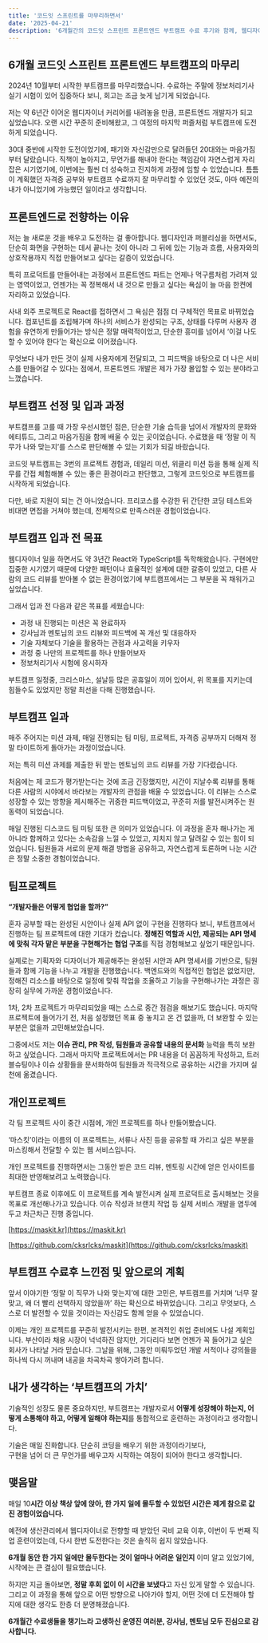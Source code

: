 ```yaml
---
title: '코드잇 스프린트를 마무리하면서'
date: '2025-04-21'
description: '6개월간의 코드잇 스프린트 프론트엔드 부트캠프 수료 후기와 함께, 웹디자이너에서 프론트엔드 개발자로의 전환 과정과 그동안의 성장 경험을 공유합니다'
---
```



## 6개월 코드잇 스프린트 프론트엔드 부트캠프의 마무리

2024년 10월부터 시작한 부트캠프를 마무리했습니다. 수료하는 주말에 정보처리기사 실기 시험이 있어 집중하다 보니, 회고는 조금 늦게 남기게 되었습니다.

저는 약 6년간 이어온 웹디자이너 커리어를 내려놓을 만큼, 프론트엔드 개발자가 되고 싶었습니다. 오랜 시간 꾸준히 준비해왔고, 그 여정의 마지막 퍼즐처럼 부트캠프에 도전하게 되었습니다.

30대 중반에 시작한 도전이었기에, 패기와 자신감만으로 달려들던 20대와는 마음가짐부터 달랐습니다. 직책이 높아지고, 무언가를 해내야 한다는 책임감이 자연스럽게 자리 잡은 시기였기에, 이번에는 훨씬 더 성숙하고 진지하게 과정에 임할 수 있었습니다. 틈틈이 계획했던 자격증 공부와 부트캠프 수료까지 잘 마무리할 수 있었던 것도, 아마 예전의 내가 아니었기에 가능했던 일이라고 생각합니다.

## 프론트엔드로 전향하는 이유

저는 늘 새로운 것을 배우고 도전하는 걸 좋아합니다. 웹디자인과 퍼블리싱을 하면서도, 단순히 화면을 구현하는 데서 끝나는 것이 아니라 그 뒤에 있는 기능과 흐름, 사용자와의 상호작용까지 직접 만들어보고 싶다는 갈증이 있었습니다.

특히 프로덕트를 만들어내는 과정에서 프론트엔드 파트는 언제나 먹구름처럼 가려져 있는 영역이었고, 언젠가는 꼭 정복해서 내 것으로 만들고 싶다는 욕심이 늘 마음 한켠에 자리하고 있었습니다.

사내 외주 프로젝트로 React를 접하면서 그 욕심은 점점 더 구체적인 목표로 바뀌었습니다. 컴포넌트를 조립해가며 하나의 서비스가 완성되는 구조, 상태를 다루며 사용자 경험을 유연하게 만들어가는 방식은 정말 매력적이었고, 단순한 흥미를 넘어서 ‘이걸 나도 할 수 있어야 한다’는 확신으로 이어졌습니다.

무엇보다 내가 만든 것이 실제 사용자에게 전달되고, 그 피드백을 바탕으로 더 나은 서비스를 만들어갈 수 있다는 점에서, 프론트엔드 개발은 제가 가장 몰입할 수 있는 분야라고 느꼈습니다.

## 부트캠프 선정 및 입과 과정

부트캠프를 고를 때 가장 우선시했던 점은, 단순한 기술 습득을 넘어서 개발자의 문화와 에티튜드, 그리고 마음가짐을 함께 배울 수 있는 곳이었습니다. 수료했을 때 ‘정말 이 직무가 나와 맞는지’를 스스로 판단해볼 수 있는 기회가 되길 바랐습니다.

코드잇 부트캠프는 3번의 프로젝트 경험과, 데일리 미션, 위클리 미션 등을 통해 실제 직무를 간접 체험해볼 수 있는 좋은 환경이라고 판단했고, 그렇게 코드잇으로 부트캠프를 시작하게 되었습니다.

다만, 바로 지원이 되는 건 아니었습니다. 프리코스를 수강한 뒤 간단한 코딩 테스트와 비대면 면접을 거쳐야 했는데, 전체적으로 만족스러운 경험이었습니다.

## 부트캠프 입과 전 목표

웹디자이너 일을 하면서도 약 3년간 React와 TypeScript를 독학해왔습니다. 구현에만 집중한 시기였기 때문에 다양한 패턴이나 효율적인 설계에 대한 갈증이 있었고, 다른 사람의 코드 리뷰를 받아볼 수 없는 환경이었기에 부트캠프에서는 그 부분을 꼭 채워가고 싶었습니다.

그래서 입과 전 다음과 같은 목표를 세웠습니다:

-   과정 내 진행되는 미션은 꼭 완료하자
-   강사님과 멘토님의 코드 리뷰와 피드백에 꼭 개선 및 대응하자
-   기술 자체보다 기술을 활용하는 관점과 사고력을 키우자
-   과정 중 나만의 프로젝트를 하나 만들어보자
-   정보처리기사 시험에 응시하자

부트캠프 일정중, 크리스마스, 설날등 많은 공휴일이 끼어 있어서, 위 목표를 지키는데 힘들수도 있었지만 정말 최선을 다해 진행했습니다.

## 부트캠프 일과

매주 주어지는 미션 과제, 매일 진행되는 팀 미팅, 프로젝트, 자격증 공부까지 더해져 정말 타이트하게 돌아가는 과정이었습니다.

저는 특히 미션 과제를 제출한 뒤 받는 멘토님의 코드 리뷰를 가장 기다렸습니다.

처음에는 제 코드가 평가받는다는 것에 조금 긴장했지만, 시간이 지날수록 리뷰를 통해 다른 사람의 시야에서 바라보는 개발자의 관점을 배울 수 있었습니다. 이 리뷰는 스스로 성장할 수 있는 방향을 제시해주는 귀중한 피드백이었고, 꾸준히 저를 발전시켜주는 원동력이 되었습니다.

매일 진행된 디스코드 팀 미팅 또한 큰 의미가 있었습니다. 이 과정을 혼자 해나가는 게 아니라 함께하고 있다는 소속감을 느낄 수 있었고, 지치지 않고 달려갈 수 있는 힘이 되었습니다. 팀원들과 서로의 문제 해결 방법을 공유하고, 자연스럽게 토론하며 나눈 시간은 정말 소중한 경험이었습니다.

## 팀프로젝트

**“개발자들은 어떻게 협업을 할까?”**

  
혼자 공부할 때는 완성된 시안이나 실제 API 없이 구현을 진행하다 보니, 부트캠프에서 진행하는 팀 프로젝트에 대한 기대가 컸습니다. **정해진 역할과 시안, 제공되는 API 명세에 맞춰 각자 맡은 부분을 구현해가는 협업 구조**를 직접 경험해보고 싶었기 때문입니다.

실제로는 기획자와 디자이너가 제공해주는 완성된 시안과 API 명세서를 기반으로, 팀원들과 함께 기능을 나누고 개발을 진행했습니다. 백엔드와의 직접적인 협업은 없었지만, 정해진 리소스를 바탕으로 일정에 맞춰 작업을 조율하고 기능을 구현해나가는 과정은 굉장히 실무에 가까운 경험이었습니다.

1차, 2차 프로젝트가 마무리되었을 때는 스스로 중간 점검을 해보기도 했습니다. 마지막 프로젝트에 들어가기 전, 처음 설정했던 목표 중 놓치고 온 건 없을까, 더 보완할 수 있는 부분은 없을까 고민해보았습니다.

그중에서도 저는 **이슈 관리, PR 작성, 팀원들과 공유할 내용의 문서화** 능력을 특히 보완하고 싶었습니다. 그래서 마지막 프로젝트에서는 PR 내용을 더 꼼꼼하게 작성하고, 트러블슈팅이나 이슈 상황들을 문서화하여 팀원들과 적극적으로 공유하는 시간을 가지며 실천에 옮겼습니다.

## 개인프로젝트

각 팀 프로젝트 사이 중간 시점에, 개인 프로젝트를 하나 만들어봤습니다.

  
‘마스킷’이라는 이름의 이 프로젝트는, 서류나 사진 등을 공유할 때 가리고 싶은 부분을 마스킹해서 전달할 수 있는 웹 서비스입니다.

개인 프로젝트를 진행하면서는 그동안 받은 코드 리뷰, 멘토링 시간에 얻은 인사이트를 최대한 반영해보려고 노력했습니다.

  
부트캠프 종료 이후에도 이 프로젝트를 계속 발전시켜 실제 프로덕트로 출시해보는 것을 목표로 개선해나가고 있습니다. 이슈 작성과 브랜치 작업 등 실제 서비스 개발을 염두에 두고 차근차근 진행 중입니다.

[https://maskit.kr](https://maskit.kr)

[https://github.com/cksrlcks/maskit](https://github.com/cksrlcks/maskit)


## 부트캠프 수료후 느낀점 및 앞으로의 계획

앞서 이야기한 ‘정말 이 직무가 나와 맞는지’에 대한 고민은, 부트캠프를 거치며 ‘너무 잘 맞고, 왜 더 빨리 선택하지 않았을까’ 하는 확신으로 바뀌었습니다. 그리고 무엇보다, 스스로 더 발전할 수 있을 것이라는 자신감도 함께 얻을 수 있었습니다.

이제는 개인 프로젝트를 꾸준히 발전시키는 한편, 본격적인 취업 준비에도 나설 계획입니다. 부산이라 채용 시장이 넉넉하진 않지만, 기다리다 보면 언젠가 꼭 들어가고 싶은 회사가 나타날 거라 믿습니다. 그날을 위해, 그동안 미뤄두었던 개발 서적이나 강의들을 하나씩 다시 꺼내며 내공을 차곡차곡 쌓아가려 합니다.

## 내가 생각하는 ‘부트캠프의 가치’

기술적인 성장도 물론 중요하지만, 부트캠프는 개발자로서 **어떻게 성장해야 하는지, 어떻게 소통해야 하고, 어떻게 일해야 하는지**를 통합적으로 훈련하는 과정이라고 생각합니다.

기술은 매일 진화합니다. 단순히 코딩을 배우기 위한 과정이라기보다,  
구현을 넘어 더 큰 무언가를 배우고자 시작하는 여정이 되어야 한다고 생각합니다.

## 맺음말

매일 10**시간 이상 책상 앞에 앉아, 한 가지 일에 몰두할 수 있었던 시간은 제게 참으로 값진 경험이었습니다.**

예전에 생산관리에서 웹디자이너로 전향할 때 받았던 국비 교육 이후, 이번이 두 번째 직업 훈련이었는데, 다시 한번 도전한다는 것은 솔직히 쉽지 않았습니다.

  
**6개월 동안 한 가지 일에만 몰두한다는 것이 얼마나 어려운 일인지** 이미 알고 있었기에, 시작에는 큰 결심이 필요했습니다.

하지만 지금 돌아보면, **정말 후회 없이 이 시간을 보냈다**고 자신 있게 말할 수 있습니다.  
그리고 이 과정을 통해 앞으로 어떤 방향으로 나아가야 할지, 어떤 것에 더 도전해야 할지에 대한 생각도 한층 더 분명해졌습니다.

**6개월간 수료생들을 챙기느라 고생하신 운영진 여러분, 강사님, 멘토님 모두 진심으로 감사합니다.**
